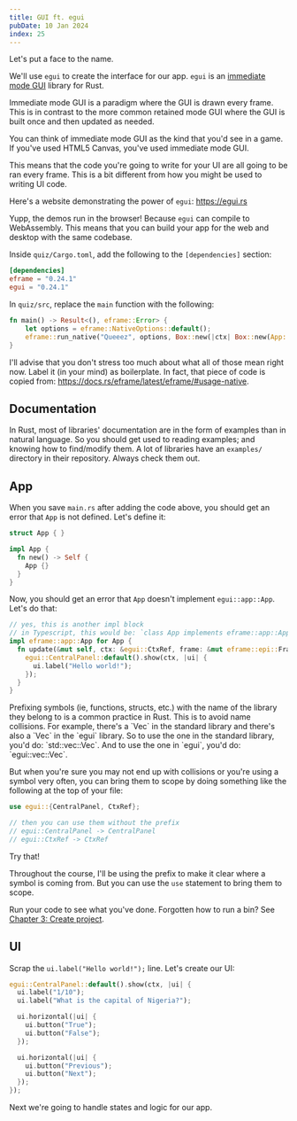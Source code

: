 ```yaml
---
title: GUI ft. egui
pubDate: 10 Jan 2024
index: 25
---
```



Let's put a face to the name.

We'll use `egui` to create the interface for our app. `egui` is an [immediate mode GUI](https://collquinn.gitlab.io/portfolio/my-article.html) library for Rust.

<Fold title="Immediate mode" subtitle="What does that mean?" client:load>
  Immediate mode GUI is a paradigm where the GUI is drawn every frame. This is
  in contrast to the more common retained mode GUI where the GUI is built once
  and then updated as needed.

You can think of immediate mode GUI as the kind that you'd see in a game. If you've used HTML5 Canvas, you've used immediate mode GUI.

This means that the code you're going to write for your UI are all going to be ran every frame. This is a bit different from how you might be used to writing UI code.

</Fold>

Here's a website demonstrating the power of `egui`: https://egui.rs

Yupp, the demos run in the browser! Because `egui` can compile to WebAssembly. This means that you can build your app for the web and desktop with the same codebase.

Inside `quiz/Cargo.toml`, add the following to the `[dependencies]` section:

```toml
[dependencies]
eframe = "0.24.1"
egui = "0.24.1"
```

In `quiz/src`, replace the `main` function with the following:

```rust
fn main() -> Result<(), eframe::Error> {
    let options = eframe::NativeOptions::default();
    eframe::run_native("Queeez", options, Box::new(|ctx| Box::new(App::new())))
}
```

I'll advise that you don't stress too much about what all of those mean right now. Label it (in your mind) as boilerplate. In fact, that piece of code is copied from: https://docs.rs/eframe/latest/eframe/#usage-native.

## Documentation

In Rust, most of libraries' documentation are in the form of examples than in natural language. So you should get used to reading examples; and knowing how to find/modify them. A lot of libraries have an `examples/` directory in their repository. Always check them out.

## App

When you save `main.rs` after adding the code above, you should get an error that `App` is not defined. Let's define it:

```rust
struct App { }

impl App {
  fn new() -> Self {
    App {}
  }
}

```

Now, you should get an error that `App` doesn't implement `egui::app::App`. Let's do that:

```rust
// yes, this is another impl block
// in Typescript, this would be: `class App implements eframe::app::App`
impl eframe::app::App for App {
  fn update(&mut self, ctx: &egui::CtxRef, frame: &mut eframe::epi::Frame<'_>) {
    egui::CentralPanel::default().show(ctx, |ui| {
      ui.label("Hello world!");
    });
  }
}
```

<Fold title="egui:: eframe::" subtitle="Huh? What are those?" client:load>
  Prefixing symbols (ie, functions, structs, etc.) with the name of the library they belong to is a common practice in Rust. This is to avoid name collisions. For example, there's a `Vec` in the standard library and there's also a `Vec` in the `egui` library. So to use the one in the standard library, you'd do: `std::vec::Vec`. And to use the one in `egui`, you'd do: `egui::vec::Vec`.

  But when you're sure you may not end up with collisions or you're using a symbol very often, you can bring them to scope by doing something like the following at the top of your file:

  ```rust
  use egui::{CentralPanel, CtxRef};

  // then you can use them without the prefix
  // egui::CentralPanel -> CentralPanel
  // egui::CtxRef -> CtxRef
  ```

  Try that!

  Throughout the course, I'll be using the prefix to make it clear where a symbol is coming from. But you can use the `use` statement to bring them to scope.
</Fold>

Run your code to see what you've done. Forgotten how to run a bin? See [Chapter 3: Create project](./create-project#run).

## UI

Scrap the `ui.label("Hello world!");` line. Let's create our UI:

```rust
egui::CentralPanel::default().show(ctx, |ui| {
  ui.label("1/10");
  ui.label("What is the capital of Nigeria?");

  ui.horizontal(|ui| {
    ui.button("True");
    ui.button("False");
  });

  ui.horizontal(|ui| {
    ui.button("Previous");
    ui.button("Next");
  });
});
```

Next we're going to handle states and logic for our app.
